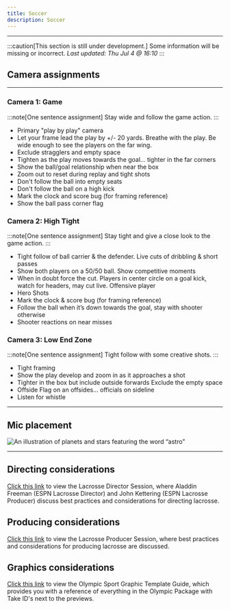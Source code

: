 ```yaml
---
title: Soccer
description: Soccer
---
```



---
:::caution[This section is still under development.]
Some information will be missing or incorrect. *Last updated: Thu Jul 4 @ 16:10*
:::
## Camera assignments
---
### Camera 1: Game
:::note[One sentence assignment]
Stay wide and follow the game action.
:::
- Primary "play by play" camera
- Let your frame lead the play by +/- 20 yards. Breathe with the play. Be wide enough to see the players on the far wing.
- Exclude stragglers and empty space
- Tighten as the play moves towards the goal... tighter in the far corners
- Show the ball/goal relationship when near the box
- Zoom out to reset during replay and tight shots
- Don't follow the ball into empty seats
- Don't follow the ball on a high kick
- Mark the clock and score bug (for framing reference)
- Show the ball pass corner flag

### Camera 2: High Tight
:::note[One sentence assignment]
Stay tight and give a close look to the game action.
:::
- Tight follow of ball carrier & the defender. Live cuts of dribbling & short passes
- Show both players on a 50/50 ball. Show competitive moments
- When in doubt force the cut. Players in center circle on a goal kick, watch for headers,
may cut live. Offensive player
- Hero Shots
- Mark the clock & score bug (for framing reference)
- Follow the ball when it’s down towards the goal, stay with shooter otherwise
- Shooter reactions on near misses

### Camera 3: Low End Zone
:::note[One sentence assignment]
Tight follow with some creative shots.
:::
- Tight framing
- Show the play develop and zoom in as it approaches a shot
- Tighter in the box but include outside forwards Exclude the empty space
- Offside Flag on an offsides... officials on sideline
- Listen for whistle

---

## Mic placement
![An illustration of planets and stars featuring the word “astro”](https://raw.githubusercontent.com/Liberty-Broadcast-Experience/img/main/lacrosse-mic-placement.png)

---

## Directing considerations
[Click this link](https://www.dropbox.com/scl/fi/9prb36nk17axnb9kvaikt/2023-Lacrosse-Director-Session-Zoom-Record.mp4?rlkey=mc9tydwke4uccb3vpqpfy90mi&dl=0) to view the Lacrosse Director Session, where Aladdin Freeman (ESPN Lacrosse Director) and John Kettering (ESPN Lacrosse Producer) discuss best practices and considerations for directing lacrosse.
## Producing considerations
[Click this link](https://www.dropbox.com/scl/fi/ddr2mbd5vmwln8bzk5eal/Lacrosse-Tutorial-Producer.mp4?rlkey=wgc6rj45xxvijxftqm0hp94xs&dl=0) to view the Lacrosse Producer Session, where best practices and considerations for producing lacrosse are discussed.
## Graphics considerations
[Click this link](https://www.dropbox.com/scl/fi/ov26ga9z9mxttyvrc7kxo/OLYMPIC-SPORT-GRAPHIC-TEMPLATE-GUIDE.pdf?rlkey=ho93zib1lsobmx0t2ba3ycenn&dl=0) to view the Olympic Sport Graphic Template Guide, which provides you with a reference of everything in the Olympic Package with Take ID's next to the previews.